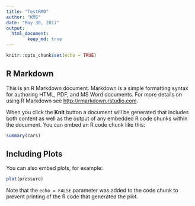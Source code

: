 ---
title: "TestRMD"
author: "KMS"
date: "May 30, 2017"
output: 
  html_document:
        keep_md: true
---

```{r setup, include=FALSE}
knitr::opts_chunk$set(echo = TRUE)
```

## R Markdown

This is an R Markdown document. Markdown is a simple formatting syntax for authoring HTML, PDF, and MS Word documents. For more details on using R Markdown see <http://rmarkdown.rstudio.com>.

When you click the **Knit** button a document will be generated that includes both content as well as the output of any embedded R code chunks within the document. You can embed an R code chunk like this:

```{r cars,fig.width=8, fig.height=6, inlcude =TRUE }
summary(cars)
```

## Including Plots

You can also embed plots, for example:

```{r pressure, echo=FALSE,fig.width=8, fig.height=6,inlcude =TRUE}
plot(pressure)
```

Note that the `echo = FALSE` parameter was added to the code chunk to prevent printing of the R code that generated the plot.
